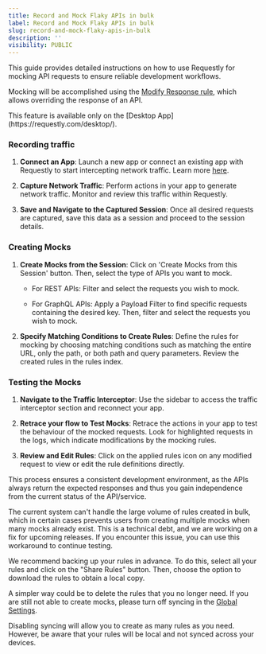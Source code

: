 ```yaml
---
title: Record and Mock Flaky APIs in bulk
label: Record and Mock Flaky APIs in bulk
slug: record-and-mock-flaky-apis-in-bulk
description: ''
visibility: PUBLIC
---
```

This guide provides detailed instructions on how to use Requestly for mocking API requests to ensure reliable development workflows.

Mocking will be accomplished using the [Modify Response rule](https://developers.requestly.com/http-rules/modify-response-body/), which allows overriding the response of an API.

<Warning>
  This feature is available only on the [Desktop App](https://requestly.com/desktop/).
</Warning>

### **Recording traffic**

1. **Connect an App**: Launch a new app or connect an existing app with Requestly to start intercepting network traffic. Learn more [here](https://developers.requestly.com/inspect-traffic/overview/).

2) **Capture Network Traffic**: Perform actions in your app to generate network traffic. Monitor and review this traffic within Requestly.

   <img src="https://imagedelivery.net/IEMzXmjRvW0g933AN5ejrA/wwwnotionso-image-prod-files-secures3us-west-2amazonawscom-8e04dd23-74cd-4c44-8158-4238eac359d1-3f8ba3e4-3838-4b58-aecc-dda167111336-beadf9c4-20d3-44b2-94e2-a6bfe1b9d218png/public" alt="" align="left" fullwidth="false" />

3. **Save and Navigate to the Captured Session**: Once all desired requests are captured, save this data as a session and proceed to the session details.

### **Creating Mocks**

1. **Create Mocks from the Session**: Click on 'Create Mocks from this Session' button. Then, select the type of APIs you want to mock.

   <img src="https://imagedelivery.net/IEMzXmjRvW0g933AN5ejrA/wwwnotionso-image-prod-files-secures3us-west-2amazonawscom-8e04dd23-74cd-4c44-8158-4238eac359d1-44591711-c6ec-4bdc-bb75-9b4751858d7d-2bf801ab-9c0d-4e5d-b9c9-65700b9f449bpng/public" alt="" align="left" fullwidth="false" />

   * For REST APIs: Filter and select the requests you wish to mock.

   * For GraphQL APIs: Apply a Payload Filter to find specific requests containing the desired key. Then, filter and select the requests you wish to mock.

     <img src="https://imagedelivery.net/IEMzXmjRvW0g933AN5ejrA/wwwnotionso-image-prod-files-secures3us-west-2amazonawscom-8e04dd23-74cd-4c44-8158-4238eac359d1-f8012549-eb39-4245-937c-88afd187420d-54efdd26-d977-4aef-a880-78b70055e4dapng/public" alt="" align="left" fullwidth="false" />

2) **Specify Matching Conditions to Create Rules**: Define the rules for mocking by choosing matching conditions such as matching the entire URL, only the path, or both path and query parameters. Review the created rules in the rules index.

<img src="https://imagedelivery.net/IEMzXmjRvW0g933AN5ejrA/wwwnotionso-image-prod-files-secures3us-west-2amazonawscom-8e04dd23-74cd-4c44-8158-4238eac359d1-b54eebf4-0bbb-4d21-a785-bc1762bd2f3a-03e764b0-d62c-4bd1-a5b4-8d55be9572ccpng/public" alt="" align="left" fullwidth="false" />

### **Testing the Mocks**

1. **Navigate to the Traffic Interceptor**: Use the sidebar to access the traffic interceptor section and reconnect your app.

2) **Retrace your flow to Test Mocks**: Retrace the actions in your app to test the behaviour of the mocked requests. Look for highlighted requests in the logs, which indicate modifications by the mocking rules.

   <img src="https://imagedelivery.net/IEMzXmjRvW0g933AN5ejrA/wwwnotionso-image-prod-files-secures3us-west-2amazonawscom-8e04dd23-74cd-4c44-8158-4238eac359d1-599bf9bd-4f5f-4cfd-9c43-973d6d6f70dd-6c39490e-fca4-4487-9ad2-afc91eb9c999png/public" alt="" align="left" fullwidth="false" />

3) **Review and Edit Rules**: Click on the applied rules icon on any modified request to view or edit the rule definitions directly.

This process ensures a consistent development environment, as the APIs always return the expected responses and thus you gain independence from the current status of the API/service.

<Warning>
  The current system can't handle the large volume of rules created in bulk, which in certain cases prevents users from creating multiple mocks when many mocks already exist. This is a technical debt, and we are working on a fix for upcoming releases. If you encounter this issue, you can use this workaround to continue testing.
</Warning>

We recommend backing up your rules in advance. To do this, select all your rules and click on the "Share Rules" button. Then, choose the option to download the rules to obtain a local copy.

A simpler way could be to delete the rules that you no longer need. If you are still not able to create mocks, please turn off syncing in the [Global Settings](https://app.requestly.io/settings/global-settings).

Disabling syncing will allow you to create as many rules as you need. However, be aware that your rules will be local and not synced across your devices.
